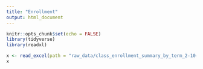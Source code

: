 ```yaml
---
title: "Enrollment"
output: html_document
---
```


```r
knitr::opts_chunk$set(echo = FALSE)
library(tidyverse)
library(readxl)
```

```r
x <- read_excel(path = "raw_data/class_enrollment_summary_by_term_2-10-2021.xlsx")
x
```

